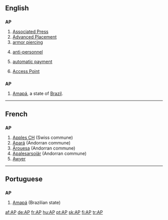 ==English==

==={{initialism}}===
'''AP'''

# [[w:Associated Press|Associated Press]]
# [[w:Advanced Placement|Advanced Placement]]
# [[w:armor piercing|armor piercing]]
# {{military}} [[anti-personnel]]
# {{finance}} [[automatic payment]]
# {{computing}} [[Access Point]]

==={{abbreviation}}===
'''AP'''
#[[Amapá]], a state of [[Brazil]].
----

==French==

==={{abbreviation}}===
'''AP'''

# [[w:Apples CH|Apples CH]] (Swiss commune)
# [[w:Apará|Apará]] (Andorran commune)
# [[w:Árouesa|Árouesa]] (Andorran commune)
# [[w:Apalesarsoiär|Apalesarsoiär]] (Andorran commune)
# [[Awyer (RS)|Awyer]]

----

==Portuguese==

==={{abbreviation}}===
'''AP'''

# [[Amapá]] (Brazilian state)

[[af:AP]]
[[de:AP]]
[[fr:AP]]
[[hu:AP]]
[[pt:AP]]
[[sk:AP]]
[[fi:AP]]
[[tr:AP]]